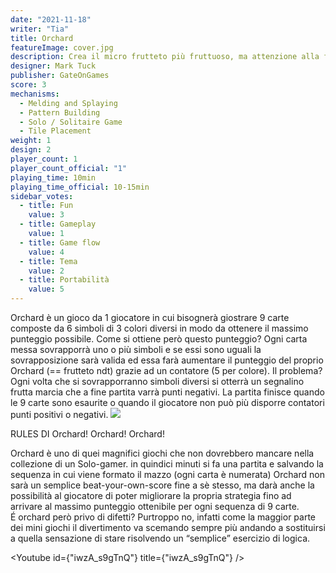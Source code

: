 ```yaml
---
date: "2021-11-18"
writer: "Tia"
title: Orchard
featureImage: cover.jpg
description: Crea il micro frutteto più fruttuoso, ma attenzione alla frutta marcia
designer: Mark Tuck
publisher: GateOnGames
score: 3
mechanisms:
  - Melding and Splaying
  - Pattern Building
  - Solo / Solitaire Game
  - Tile Placement
weight: 1
design: 2
player_count: 1
player_count_official: "1"
playing_time: 10min
playing_time_official: 10-15min
sidebar_votes:
  - title: Fun
    value: 3
  - title: Gameplay
    value: 1
  - title: Game flow
    value: 4
  - title: Tema
    value: 2
  - title: Portabilità
    value: 5
---
```


<Setting>
  Orchard è un gioco da 1 giocatore in cui bisognerà giostrare 9 carte composte
  da 6 simboli di 3 colori diversi in modo da ottenere il massimo punteggio
  possibile. Come si ottiene però questo punteggio? Ogni carta messa sovrapporrà
  uno o più simboli e se essi sono uguali la sovrapposizione sarà valida ed essa
  farà aumentare il punteggio del proprio Orchard (== frutteto ndt) grazie ad un
  contatore (5 per colore). Il problema? Ogni volta che si sovrapporranno
  simboli diversi si otterrà un segnalino frutta marcia che a fine partita varrà
  punti negativi. La partita finisce quando le 9 carte sono esaurite o quando il
  giocatore non può più disporre contatori punti positivi o negativi.
</Setting>

<img src="./game.jpg" />

<Rules>RULES DI Orchard! Orchard! Orchard!</Rules>

<Spotify playlistId="5vymJZWeWphxmQmnRqqutE" />

<Feedback>
  Orchard è uno di quei magnifici giochi che non dovrebbero mancare nella
  collezione di un Solo-gamer. in quindici minuti si fa una partita e salvando
  la sequenza in cui viene formato il mazzo (ogni carta è numerata) Orchard non
  sarà un semplice beat-your-own-score fine a sè stesso, ma darà anche la
  possibilità al giocatore di poter migliorare la propria strategia fino ad
  arrivare al massimo punteggio ottenibile per ogni sequenza di 9 carte.
  <br />É orchard però privo di difetti? Purtroppo no, infatti come la maggior parte
  dei mini giochi il divertimento va scemando sempre più andando a sostituirsi a
  quella sensazione di stare risolvendo un “semplice” esercizio di logica.
</Feedback>

<Youtube id={"iwzA_s9gTnQ"} title={"iwzA_s9gTnQ"} />
